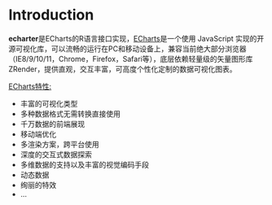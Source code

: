 \mainmatter

# Introduction {#intro}

**echarter**是ECharts的R语言接口实现，[ECharts](http://echarts.baidu.com)是一个使用 JavaScript 实现的开源可视化库，可以流畅的运行在PC和移动设备上，兼容当前绝大部分浏览器（IE8/9/10/11，Chrome，Firefox，Safari等），底层依赖轻量级的矢量图形库ZRender，提供直观，交互丰富，可高度个性化定制的数据可视化图表。

[ECharts特性:](http://echarts.baidu.com/feature.html)

- 丰富的可视化类型
- 多种数据格式无需转换直接使用
- 千万数据的前端展现
- 移动端优化
- 多渲染方案，跨平台使用
- 深度的交互式数据探索
- 多维数据的支持以及丰富的视觉编码手段
- 动态数据
- 绚丽的特效
- ...
